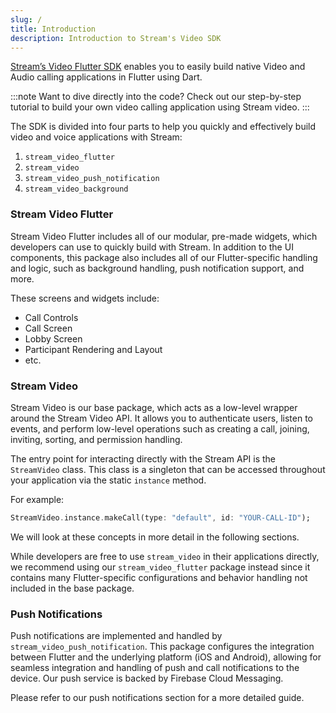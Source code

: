 ```yaml
---
slug: /
title: Introduction
description: Introduction to Stream's Video SDK
---
```


[Stream’s Video Flutter SDK](https://github.com/GetStream/stream-video-flutter) enables you to easily build native Video and Audio calling applications in Flutter using Dart.

:::note
  Want to dive directly into the code? Check out our step-by-step tutorial to
  build your own video calling application using Stream video.
:::

The SDK is divided into four parts to help you quickly and effectively build video and voice applications with Stream:

1. `stream_video_flutter`
2. `stream_video`
3. `stream_video_push_notification`
4. `stream_video_background`

### Stream Video Flutter

Stream Video Flutter includes all of our modular, pre-made widgets, which developers can use to quickly build with Stream. In addition to the UI components, this package also includes all of our Flutter-specific handling and logic, such as background handling, push notification support, and more.

These screens and widgets include:

- Call Controls
- Call Screen
- Lobby Screen
- Participant Rendering and Layout
- etc.

### Stream Video

Stream Video is our base package, which acts as a low-level wrapper around the Stream Video API. It allows you to authenticate users, listen to events, and perform low-level operations such as creating a call, joining, inviting, sorting, and permission handling.

The entry point for interacting directly with the Stream API is the `StreamVideo` class. This class is a singleton that can be accessed throughout your application via the static `instance` method.

For example:

```dart
StreamVideo.instance.makeCall(type: "default", id: "YOUR-CALL-ID");
```

We will look at these concepts in more detail in the following sections.

While developers are free to use `stream_video` in their applications directly, we recommend using our `stream_video_flutter` package instead since it contains many Flutter-specific configurations and behavior handling not included in the base package.

### Push Notifications

Push notifications are implemented and handled by `stream_video_push_notification`. This package configures the integration between Flutter and the underlying platform (iOS and Android), allowing for seamless integration and handling of push and call notifications to the device. Our push service is backed by Firebase Cloud Messaging.

Please refer to our push notifications section for a more detailed guide.
